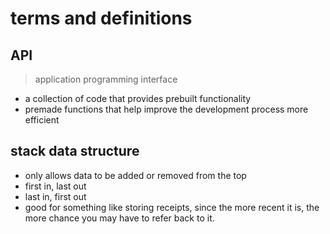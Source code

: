 

# terms and definitions

## API

> application programming interface
- a collection of code that provides prebuilt functionality
- premade functions that help improve the development process more efficient

## stack data structure

- only allows data to be added or removed from the top
- first in, last out
- last in, first out
- good for something like storing receipts, since the more recent it is, the more chance you may have to refer back to it.



